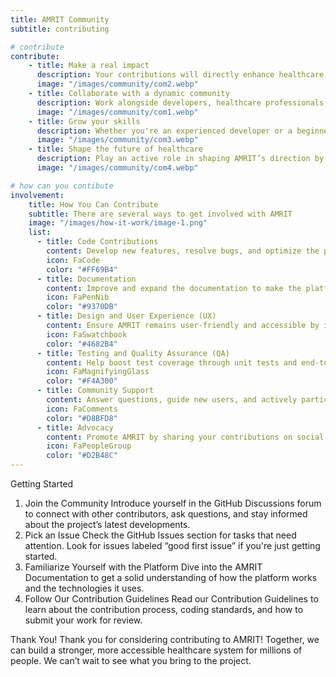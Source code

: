 ```yaml
---
title: AMRIT Community
subtitle: contributing

# contribute
contribute:
    - title: Make a real impact
      description: Your contributions will directly enhance healthcare technology, benefiting healthcare providers and patients.
      image: "/images/community/com2.webp"
    - title: Collaborate with a dynamic community
      description: Work alongside developers, healthcare professionals, and open-source enthusiasts from various disciplines.
      image: "/images/community/com1.webp"
    - title: Grow your skills
      description: Whether you're an experienced developer or a beginner, contributing to AMRIT is an excellent way to learn new skills, gain valuable experience, and enrich your portfolio.
      image: "/images/community/com3.webp"
    - title: Shape the future of healthcare
      description: Play an active role in shaping AMRIT’s direction by suggesting features, improving current ones, or fixing bugs.
      image: "/images/community/com4.webp"

# how can you contibute
involvement:
    title: How You Can Contribute
    subtitle: There are several ways to get involved with AMRIT
    image: "/images/how-it-work/image-1.png"
    list:
      - title: Code Contributions
        content: Develop new features, resolve bugs, and optimize the platform’s performance. Explore open issues on GitHub and help us tackle pressing technical challenges.
        icon: FaCode
        color: "#FF69B4"
      - title: Documentation
        content: Improve and expand the documentation to make the platform easier to use and contribute to. Help write guides, tutorials, or technical explanations.
        icon: FaPenNib
        color: "#9370DB"
      - title: Design and User Experience (UX)
        content: Ensure AMRIT remains user-friendly and accessible by improving the interface and experience. Collaborate on wireframes, UI designs, and accessibility features.
        icon: FaSwatchbook
        color: "#4682B4"
      - title: Testing and Quality Assurance (QA)
        content: Help boost test coverage through unit tests and end-to-end testing. Report and troubleshoot issues to keep the platform stable and reliable.
        icon: FaMagnifyingGlass
        color: "#F4A300"
      - title: Community Support
        content: Answer questions, guide new users, and actively participate in discussions on GitHub. Help foster a welcoming environment for all contributors.
        icon: FaComments
        color: "#D8BFD8"
      - title: Advocacy
        content: Promote AMRIT by sharing your contributions on social media, writing blog posts, or presenting at conferences.
        icon: FaPeopleGroup
        color: "#D2B48C"
---
```



Getting Started
1. Join the Community
Introduce yourself in the GitHub Discussions forum to connect with other contributors, ask questions, and stay informed about the project’s latest developments.
2. Pick an Issue
Check the GitHub Issues section for tasks that need attention. Look for issues labeled “good first issue” if you're just getting started.
3. Familiarize Yourself with the Platform
Dive into the AMRIT Documentation to get a solid understanding of how the platform works and the technologies it uses.
4. Follow Our Contribution Guidelines
Read our Contribution Guidelines to learn about the contribution process, coding standards, and how to submit your work for review.

Thank You!
Thank you for considering contributing to AMRIT! Together, we can build a stronger, more accessible healthcare system for millions of people. We can’t wait to see what you bring to the project.

